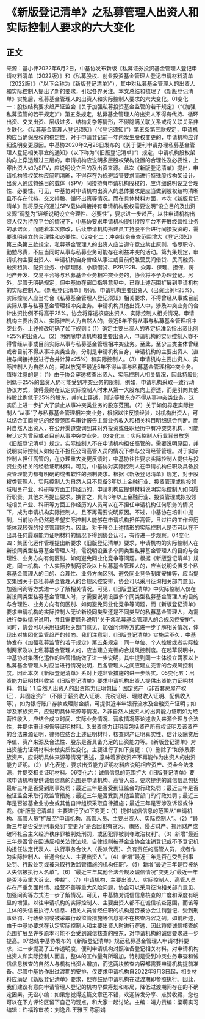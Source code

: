# 《新版登记清单》之私募管理人出资人和实际控制人要求的六大变化
## 正文
来源：基小律2022年6月2日，中基协发布新版《私募证券投资基金管理人登记申请材料清单（2022版）》和《私募股权、创业投资基金管理人登记申请材料清单（2022版）》（“以下合称为《新版登记清单》”），其中对私募基金管理人的出资人和实际控制人提出了新的要求，引起各界关注。本文总结和梳理了《新版登记清单》实施后，私募基金管理人的出资人和实际控制人要求的六大变化。01变化一：股权结构要求趋严证监会《关于加强私募投资基金监管的若干规定》（“《加强私募监管的若干规定》”）第五条规定，私募基金管理人的出资人不得有代持、循环出资、交叉出资、层级过多、结构复杂等情形，不得隐瞒关联关系或将关联关系非关联化。《私募基金管理人登记须知》（“《登记须知》”）第五条第三款规定，申请机构应当确保股权的稳定性，对于申请登记前一年内发生股权变更的，申请机构应详细说明变更原因。中基协2020年2月28日发布的《关于便利申请办理私募基金管理人登记相关事宜的通知》（以下称为“《旧版登记清单》”）规定，申请机构股权架构向上穿透超过三层的，申请机构应说明多层股权架构设置的合理性及必要性，上穿出资人如为SPV，应说明设立目的及出资来源。此次《新版登记清单》提出，申请机构股权架构应简明清晰，不得存在为规避监管要求而进行特殊股权构架设计。出资人通过特殊目的载体（SPV）间接持有申请机构股权的，应详细说明设立合理性、必要性。可见，中基协对申请机构出资人的总体要求是应当做到股权结构清晰且不存在代持、交叉持股、循环出资等情况。而在具体材料方面，本次《新版登记清单》则将原先的通过SPV载体间接持有申请机构股权需要说明“设立目的及出资来源”调整为“详细说明设立合理性、必要性”，要求进一步趋严。以往申请机构出资人仅为持股平台的情况下，中基协要求申请机构提供持股平台不开展经营性业务的承诺函，而随着本次修改，后续申请机构搭建员工持股平台进行间接投资的，需要说明设立的合理性和必要性。02变化二：冲突业务审查范围增大《登记须知》第三条第三款规定，私募基金管理人的出资人应当遵守竞业禁止原则，恪尽职守、勤勉尽责，不应当同时从事与私募业务可能存在利益冲突的活动。第九条规定，申请机构主要出资人、申请机构自身曾经从事过或目前仍兼营民间借贷、民间融资、融资租赁、配资业务、小额理财、小额借贷、P2P/P2B、众筹、保理、担保、房地产开发、交易平台等与私募基金业务相冲突业务的，协会将不予办理登记。另外，尽管无明确规定，但中基协在窗口指导意见中，已将上述范围扩展到申请机构的实际控制人。《新版登记清单》明确，申请机构主要出资人（出资比例≥25%）、实际控制人应当符合《私募基金管理人登记须知》相关要求，不得曾经从事或目前实际从事与私募基金管理相冲突业务。申请机构其他出资人中，涉及冲突业务的合计出资比例不得高于25%。协会将穿透核查出资人、实际控制人相关情况。申请机构主要出资人、实际控制人为自然人的，最近5年不得从事与私募基金管理相冲突业务。上述修改明确了如下规则：（1）确定主要出资人的界定标准系指出资比例≥25%的出资人。（2）明确除申请机构和主要出资人，申请机构的实际控制人亦不得曾经从事或目前实际从事与私募基金管理相冲突业务。至此，至少三类主体曾经或者目前不得从事冲突类业务，分别是申请机构自身，申请机构的主要出资人（直接与间接持股进行合并计算≥25%）和实际控制人。（3）申请机构主要出资人、实际控制人为自然人的，可以放宽至最近5年不得从事与私募基金管理相冲突业务。值得注意的是：（1）由于协会穿透核查出资人、实际控制人相关情况，因此持股比例低于25%的出资人仍可能受到冲突业务的限制。例如，申请机构采取一致行动协议方式，使得最终在认定实际控制人时未从第一大股东向上穿透，而是引向其他持股比例低于25%的股东，并向上穿透，则该等股东亦不得从事冲突类业务。这实质上进一步扩大了禁止从事冲突类业务的股东范围。（2）关于如何界定实际控制人“从事”了与私募基金管理相冲突业务，根据以往反馈经验，对机构出资人，可以结合工商登记的经营范围与审计报告主营业务收入和相关科目明细综合判断。而对自然人出资人，在公开渠道查询到其对外投资或任职经历中有冲突类机构，可能被认定为曾经或者目前从事冲突类业务。03变化三：实际控制人行业背景放宽《旧版登记清单》规定，实际控制人不在申请机构担任高管的，需要说明原因，并说明实际控制人如何在不担任公司高管人员的情况下参与公司经营管理。对于实际控制人担任高管的，在办理重大变更反馈时，中基协往往要求实际控制人提供与投资业务相关的经验证明材料。可见，中基协对实际控制人在申请机构任职及具备投资管理能力都有明确的或者软性的强制要求。根据《新版登记清单》规定，对于股权类管理人，实际控制人为自然人且不具备3年以上金融行业、投资管理或拟投领域相关产业、科研等方面工作经历的，申请机构应提供材料说明实际控制人如何履行职责。其他未再提出要求。换言之，具有3年以上金融行业、投资管理或拟投领域相关产业、科研等方面工作经历的人员可以在不担任申请机构任何职务的情况下，成为申请机构实际控制人，且不再需要说明原因。不过，中基协在培训中提到，当前协会仍然是希望实际控制人能够在申请机构担任高管，且过往的工作经历能体现较强的投资管理能力。因此，对于符合上述情形的实际控制人是否可以在不出具任何履职能力证明材料的情况下得到协会认可，有待进一步观察。04变化四：集团化运作管理提出新要求《旧版登记清单》要求，申请机构的实际控制人在新设同类型私募基金管理人时，需说明设置多个同类型私募基金管理人的目的与合理性、业务方向有何区别、如何避免同业化竞争等问题。根据《新版登记清单》规定，同一机构、个人实际控制两家及以上私募基金管理人的，应当说明设置多个私募基金管理人的目的、合理性、业务方向区别、避免同业竞争制度安排等，应当提交集团关于各私募基金管理人的合规风控安排，协会可以采用征询相关部门意见、加强问询等方式进一步了解相关情况。可见，《旧版登记清单》中实际控制人仅在新设同类型私募基金管理人时，才需要说明设置多个同类型私募基金管理人的目的与合理性、业务方向有何区别、如何避免同业化竞争等问题，而《新版登记清单》要求申请机构的实际控制人无论新设同类型还是不同类型的私募基金管理人，均需进行类似情况说明，并且需要额外说明“关于各私募基金管理人的合规风控安排”。同时，协会可以采用征询相关部门意见、加强问询等方式进一步了解相关情况，体现出对集团化监管趋严的倾向。我们注意到，《旧版登记清单》实施后不久，中基协发布《加强私募监管的若干规定》第五条规定：同一单位、个人控股或者实际控制两家及以上私募基金管理人的，应当建立完善的合规风控制度。在起草说明中，中基协对集团化运作的监管措施做了进一步说明，其中提到同一主体设立两家以上私募基金管理人时应当进行情况说明，且各管理人之间应建立完善的合规风控制度。因此本次《新版登记清单》系对上述监管措施的进一步落实。05变化五：出资能力证明材料收紧《旧版登记清单》要求申请机构出资人提供出资能力证明材料，包括：1.自然人出资人的出资能力证明包括：固定资产（非首套房屋产权证）、非固定资产（不限于薪资收入证明、完税证明、理财收入证明、配偶收入等），如为银行账户存款或理财金额，可提供近半年银行流水及金融资产证明；如涉及家族资产，应说明具体来源等情况。2.非自然人出资人的出资能力证明如为经营性收入，应结合成立时间、实际业务情况、营收情况等论述收入来源合理与合法性，并提供审计报告等证明材料。3.出资能力证明应包括资产所有权证明及该资产的合法来源证明，律师应结合上述证明材料，核查财产证明真实性、估计及除贷后净值、资产来源及合法性、股东是否具备充足的出资能力等。《新版登记清单》对出资能力证明材料未做实质性变化，主要进行了如下变更：（1）删除了“如涉及家族资产，应说明具体来源等情况”表述，意味着家族资产不再能作为出资人的出资能力证明。（2）优化表述，要求出资能力证明材料应说明相应资产、资金合法来源，并提交相关证明材料。06变化六：诚信信息的范围扩大《旧版登记清单》要求申请机构提供诚信信息的范围是申请机构、高管人员。要求提供的诚信信息包括最新三年是否受到刑事处罚；最近三年是否受到证监会的行政处罚；最近三年是否被证监会采取行政监管措施；最近三年是否受到其他监管部门的行政处罚；最近三年是否被基金业协会或其他自律组织采取自律措施；最近三年是否涉及诉讼或仲裁。《新版登记清单》主要进行了如下变更：（1）提供诚信信息的范围从“申请机构、高管人员”扩展至“申请机构、高管人员、主要出资人、实际控制人”。（2）“最新三年是否受到刑事处罚”变更为“是否因犯有贪污、贿赂、侵占财产、挪用财产或破坏社会主义经济秩序罪被判处刑罚，或因犯罪被剥夺政治权利”。（3）新增“最近三年是否曾在因违反相关法律法规、自律规则被基金业协会注销登记或不予登记机构担任法定代表人、执行事务合伙人（委派代表）、负有责任的高管人员，或者作为实际控制人、普通合伙人、主要出资人”。（4）新增“最近三年是否在受到刑事处罚、行政处罚或被采取行政监管措施的机构任职”。（5）新增“最近三年是否被纳入失信被执行人名单”。（6）“最近三年其他合法合规及诚信情况”变更为“最近一年是否涉及重大诉讼、仲裁”。（7）申请机构、主要出资人、实际控制人、高管人员存在严重负面舆情、经营不善等重大风险问题，协会可以采用征询相关部门意见、加强问询等方式进一步了解情况。可见，中基协对诚信信息核查的广度和深度有明显的增强。以往申请机构的实际控制人、主要出资人都不在诚信核查范围，而该等主体的失信被执行人信息、相关人员曾经任职的机构是否被协会注销登记、受到刑事处罚、行政处罚或被采取行政监管措施等信息亦不在核查内容之列。如前所述，由于中基协要求在认定实际控制人和主要出资人时进行穿透，因此将使诚信核查的范围扩展至许多原本可能不会受到诚信核查的股东，对申请机构的诚信要求进一步提高。07总结中基协发布的《新版登记清单》规范私募基金管理人申请材料要求，进一步提高了工作透明度，便利申请机构对照准备登记相关材料。对申请机构出资人和实际控制人而言，整体的工作量有所增加，特别是受到冲突业务审查和诚信信息核查的自然人与机构出资人增加，而这两块核查内容都需要申请机构提前准备。尽管中基协作出过渡期的安排，仅要求申请机构自2022年9月3日起，相关材料应满足《新版登记清单》要求，但亦鼓励申请机构在过渡期即参照执行。因此，我们建议有意向申请管理人登记的机构早做筹划和布局，降低过渡期间存在的不确定因素。无讼小编：如果您觉得这篇文章还不错，欢迎转发分享、点赞收藏，您也可以在下方评论区留下自己的观点，和大家一起讨论。主编：靖力责编：梁萌实习编辑：许福玲审核：刘逸凡 王雅玉 陈丽娟